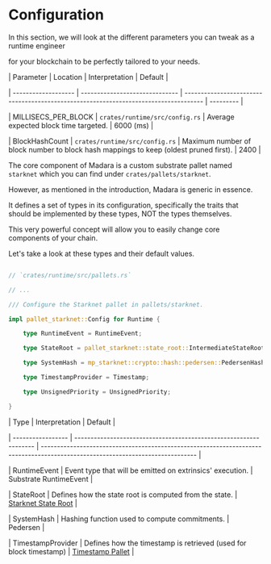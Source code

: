 
# Configuration

In this section, we will look at the different parameters you can tweak as a runtime engineer

for your blockchain to be perfectly tailored to your needs.

| Parameter | Location | Interpretation | Default |

| ------------------- | ------------------------------ | ------------------------------------------------------------------------------------ | --------- |

| MILLISECS_PER_BLOCK | `crates/runtime/src/config.rs` | Average expected block time targeted. | 6000 (ms) |

| BlockHashCount | `crates/runtime/src/config.rs` | Maximum number of block number to block hash mappings to keep (oldest pruned first). | 2400 |

The core component of Madara is a custom substrate pallet named `starknet` which you can find under `crates/pallets/starknet`.

However, as mentioned in the introduction, Madara is generic in essence.

It defines a set of types in its configuration, specifically the traits that should be implemented by these types, NOT the types themselves.

This very powerful concept will allow you to easily change core components of your chain.

Let's take a look at these types and their default values.

```rust

// `crates/runtime/src/pallets.rs`

// ...

/// Configure the Starknet pallet in pallets/starknet.

impl pallet_starknet::Config for Runtime {

    type RuntimeEvent = RuntimeEvent;

    type StateRoot = pallet_starknet::state_root::IntermediateStateRoot<Self>;

    type SystemHash = mp_starknet::crypto::hash::pedersen::PedersenHasher;

    type TimestampProvider = Timestamp;

    type UnsignedPriority = UnsignedPriority;

}

```

| Type | Interpretation | Default |

| ----------------- | ----------------------------------------------------------------- | ------------------------------------------------------------------------------------------------------------------------------ |

| RuntimeEvent | Event type that will be emitted on extrinsics' execution. | Substrate RuntimeEvent |

| StateRoot | Defines how the state root is computed from the state. | [Starknet State Root](https://docs.starknet.io/documentation/architecture_and_concepts/State/starknet-state/#state-commitment) |

| SystemHash | Hashing function used to compute commitments. | Pedersen |

| TimestampProvider | Defines how the timestamp is retrieved (used for block timestamp) | [Timestamp Pallet](https://docs.rs/pallet-timestamp/latest/pallet_timestamp/) |
